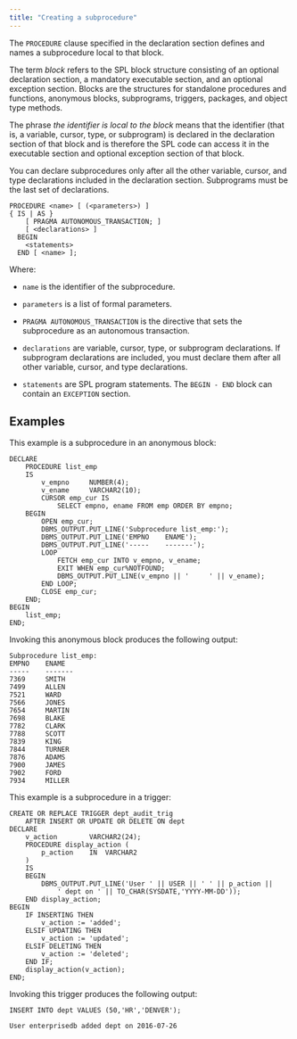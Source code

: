 ```yaml
---
title: "Creating a subprocedure"
---
```


<div id="creating_a_subprocedure" class="registered_link"></div>

The `PROCEDURE` clause specified in the declaration section defines and names a subprocedure local to that block.

The term *block* refers to the SPL block structure consisting of an optional declaration section, a mandatory executable section, and an optional exception section. Blocks are the structures for standalone procedures and functions, anonymous blocks, subprograms, triggers, packages, and object type methods.

The phrase *the identifier is local to the block* means that the identifier (that is, a variable, cursor, type, or subprogram) is declared in the declaration section of that block and is therefore the SPL code can access it in the executable section and optional exception section of that block.

You can declare subprocedures only after all the other variable, cursor, and type declarations included in the declaration section. Subprograms must be the last set of declarations.

```text
PROCEDURE <name> [ (<parameters>) ]
{ IS | AS }
    [ PRAGMA AUTONOMOUS_TRANSACTION; ]
    [ <declarations> ]
  BEGIN
    <statements>
  END [ <name> ];
```

Where:

- `name` is the identifier of the subprocedure.

- `parameters` is a list of formal parameters.

- `PRAGMA AUTONOMOUS_TRANSACTION` is the directive that sets the subprocedure as an autonomous transaction.

- `declarations` are variable, cursor, type, or subprogram declarations. If subprogram declarations are included, you must declare them after all other variable, cursor, and type declarations.

- `statements` are SPL program statements. The `BEGIN - END` block can contain an `EXCEPTION` section.

## Examples

This example is a subprocedure in an anonymous block:

```text
DECLARE
    PROCEDURE list_emp
    IS
        v_empno     NUMBER(4);
        v_ename     VARCHAR2(10);
        CURSOR emp_cur IS
            SELECT empno, ename FROM emp ORDER BY empno;
    BEGIN
        OPEN emp_cur;
        DBMS_OUTPUT.PUT_LINE('Subprocedure list_emp:');
        DBMS_OUTPUT.PUT_LINE('EMPNO    ENAME');
        DBMS_OUTPUT.PUT_LINE('-----    -------');
        LOOP
            FETCH emp_cur INTO v_empno, v_ename;
            EXIT WHEN emp_cur%NOTFOUND;
            DBMS_OUTPUT.PUT_LINE(v_empno || '     ' || v_ename);
        END LOOP;
        CLOSE emp_cur;
    END;
BEGIN
    list_emp;
END;
```

Invoking this anonymous block produces the following output:

```text
Subprocedure list_emp:
EMPNO    ENAME
-----    -------
7369     SMITH
7499     ALLEN
7521     WARD
7566     JONES
7654     MARTIN
7698     BLAKE
7782     CLARK
7788     SCOTT
7839     KING
7844     TURNER
7876     ADAMS
7900     JAMES
7902     FORD
7934     MILLER
```

This example is a subprocedure in a trigger:

```text
CREATE OR REPLACE TRIGGER dept_audit_trig
    AFTER INSERT OR UPDATE OR DELETE ON dept
DECLARE
    v_action        VARCHAR2(24);
    PROCEDURE display_action (
        p_action    IN  VARCHAR2
    )
    IS
    BEGIN
        DBMS_OUTPUT.PUT_LINE('User ' || USER || ' ' || p_action ||
            ' dept on ' || TO_CHAR(SYSDATE,'YYYY-MM-DD'));
    END display_action;
BEGIN
    IF INSERTING THEN
        v_action := 'added';
    ELSIF UPDATING THEN
        v_action := 'updated';
    ELSIF DELETING THEN
        v_action := 'deleted';
    END IF;
    display_action(v_action);
END;
```

Invoking this trigger produces the following output:

```text
INSERT INTO dept VALUES (50,'HR','DENVER');

User enterprisedb added dept on 2016-07-26
```

